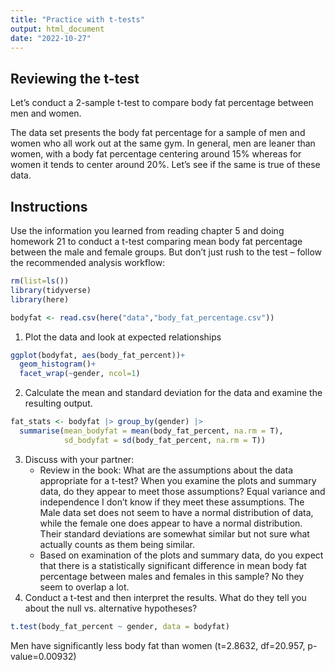 ```yaml
---
title: "Practice with t-tests"
output: html_document
date: "2022-10-27"
---
```


## Reviewing the t-test

Let's conduct a 2-sample t-test to compare body fat percentage between men and women.

The data set presents the body fat percentage for a sample of men and women who all work out at the same gym. In general, men are leaner than women, with a body fat percentage centering around 15% whereas for women it tends to center around 20%. Let’s see if the same is true of these data.

## Instructions

Use the information you learned from reading chapter 5 and doing homework 21 to conduct a t-test comparing mean body fat percentage between the male and female groups. But don’t just rush to the test – follow the recommended analysis workflow:

```r
rm(list=ls())
library(tidyverse)
library(here)

bodyfat <- read.csv(here("data","body_fat_percentage.csv"))
```


1.  Plot the data and look at expected relationships

```r
ggplot(bodyfat, aes(body_fat_percent))+
  geom_histogram()+
  facet_wrap(~gender, ncol=1)
```

2.  Calculate the mean and standard deviation for the data and examine the resulting output.

```r
fat_stats <- bodyfat |> group_by(gender) |>
  summarise(mean_bodyfat = mean(body_fat_percent, na.rm = T), 
            sd_bodyfat = sd(body_fat_percent, na.rm = T))
```

3.  Discuss with your partner:
    -   Review in the book: What are the assumptions about the data appropriate for a t-test? When you examine the plots and summary data, do they appear to meet those assumptions?
    Equal variance and independence
    I don't know if they meet these assumptions. The Male data set does not seem to have a normal distribution of data, while the female one does appear to have a normal distribution. Their standard deviations are somewhat similar but not sure what actually counts as them being similar. 
    -   Based on examination of the plots and summary data, do you expect that there is a statistically significant difference in mean body fat percentage between males and females in this sample?
    No they seem to overlap a lot. 
4.  Conduct a t-test and then interpret the results. What do they tell you about the null vs. alternative hypotheses?

```r
t.test(body_fat_percent ~ gender, data = bodyfat)
```
Men have significantly less body fat than women (t=2.8632, df=20.957, p-value=0.00932)
